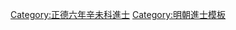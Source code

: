 {{Navbox
|name = 正德六年辛未科殿試金榜
|title = 正德六年（[[1511年]]）辛未科殿試金榜
|titlestyle = background-color:#FFD700;
|image =
|style = width:100%;text-align:center; 
|groupstyle = text-align:center; background-color:#FFD700;
|liststyle = text-align:center;
|state = {{{state<includeonly>|collapsed</includeonly>}}}
|group1 = 第一甲<br>賜進士及第<br>共3名
|list1 = '''[[杨慎|楊　慎]]''' - '''[[余本 (政治人物)|余　本]]''' - '''[[鄒守益]]'''

|group2 = 第二甲<br>賜進士出身<br>共115名
|list2 = [[許成名]] - [[劉棟 (正德進士)|劉　棟]] - [[馬應龍 (正德進士)|馬應龍]] - [[鄭玉 (正德進士)|鄭　玉]] - [[朱鳴陽]] - [[张璧 (明朝)|張　璧]] - [[應良|應　良]] - [[屠應塤]] - [[徐明 (正德進士)|徐　明]] - [[黃臣|黃　臣]]<br>[[尹襄|尹　襄]] - [[劉扑|劉　扑]] - [[鄭元|鄭　元]] - [[黃鍾_(正德進士)|黃　鍾]] - [[董鏊|董　鏊]] - [[侯綸|侯　綸]] - [[張鵬程]] - [[李重 (正德進士)|李　重]] - [[陳桓 (福建)|陳　桓]] - [[胡堯元]]<br>[[劉城|劉　城]] - [[汪玄錫]] - [[張𦐣|張　{{僻字|𦐣|左羽右朱}}]] - [[柴奇|柴　奇]] - [[王世文]] - [[湯繼文]] - [[李獻可 (正德進士)|李獻可]] - [[吳寅|吳　寅]] - [[許雲鵬]] - [[張孟中]]<br>[[金濂 (正德進士)|金　濂]] - [[陳應武]] - [[蔣洽|蔣　洽]] - [[朱亮 (正德進士)|朱　亮]] - [[梁億|梁　億]] - [[宋應奎 (正德進士)|宋應奎]] - [[王元凱]] - [[李文華 (正德進士)|李文華]] - [[張原明]] - [[畢濟時]]<br>[[任忠 (崑山)|任　忠]] - [[毛憲 (正德進士)|毛　憲]] - [[柴太|柴　太]] - [[王念|王　念]] - [[韓明 (正德進士)|韓　明]] - [[屠俓|屠　俓]] - [[劉翀 (永豐)|劉　翀]] - [[黎奭|黎　奭]] - [[曹恩|曹　恩]] - [[孫繼芳]]<br>[[張鵬 (正德進士)|張　鵬]] - [[管楫|管　楫]] - [[戴吉|戴　吉]] - [[汪惇|汪　惇]] - [[徐咸|徐　咸]] - [[余寬|余　寬]] - [[許復禮 (正德進士)|許復禮]] - [[楊守禮]] - [[郭襓|郭　襓]] - [[戴恩 (正德進士)|戴　恩]]<br>[[胡璉 (正德進士)|胡　璉]] - [[黃景星]] - [[牛鳳|牛　鳳]] - [[朱璠|朱　璠]] - [[費寀|費　寀]] - [[王道 (正德進士)|王　道]] - [[杜杲 (正德進士)|杜　杲]] - [[陸俸|陸　俸]] - [[張經 (監察御史)|張　經]] - [[屠侨|屠　僑]]<br>[[盧雍 (正德進士)|盧　雍]] - [[于湛|-{于}-　湛]] - [[施儒|施　儒]] - [[張潮 (正德進士)|張　潮]] - [[祝續|祝　續]] - [[夏尚朴]] - [[劉佐 (正德辛未進士)|劉　佐]] - [[王鑾 (正德辛未進士)|王　鑾]] - [[裴繼芳]] - [[林有孚]]<br>[[姚爵|姚　爵]] - [[宋廷佐]] - [[郭清 (正德進士)|郭　清]] - [[姜清 (正德進士)|姜　清]] - [[沈健 (正德進士)|沈　健]] - [[畢廷拱]] - [[梁穀|梁　穀]] - [[張愈嚴]] - [[王介|王　介]] - [[王思 (明朝)|王　思]]<br>[[郭九臯]] - [[李楫 (正德進士)|李　楫]] - [[何璧|何　璧]] - [[尹京|尹　京]] - [[孙承恩 (明朝)|孫承恩]] - [[廖慶|廖　慶]] - [[齐之鸾|徐之鸞]] - [[王蓂|王　蓂]] - [[伍箕|伍　箕]] - [[賀縉|賀　縉]]<br>[[高鵬 (正德辛未進士)|高　鵬]] - [[張璿 (正德進士)|張　璿]] - [[汪必東]] - [[汪珊|汪　珊]] - [[南大吉]] - [[翁洪|翁　洪]] - [[蔣淦|蔣　淦]] - [[李杲 (正德進士)|李　杲]] - [[劉泉 (正德進士)|劉　泉]] - [[林文俊]]<br>[[沈圻|沈　圻]] - [[劉校|劉　校]] - [[孫紹祖 (正德進士)|孫紹祖]] - [[劉景宇]] - [[劉成德]]<span style="color: #F7F7F7;"> - －－－ - －－－ - －－－ - －－－ - －－－</span>

|group3 = 第三甲<br>賜同進士出身<br>共231名
|list3 = [[趙官|趙　官]] - [[郝鳳升]] - [[張士鎬]] - [[金鯉|金　鯉]] - [[馬性魯]] - [[王璽 (正德山西進士)|王　璽]] - [[姚文清]] - [[戴顒|戴　顒]] - [[宋鉞|宋　鉞]] - [[王江 (明朝)|王　江]]<br>[[張文明 (正德進士)|張文明]] - [[何鉞|何　鉞]] - [[范輅|范　輅]] - [[楊必進]] - [[劉文瑞]] - [[張文澐]] - [[王璽 (正德江西進士)|王　璽]] - [[馬朝卿]] - [[劉欒 (正德進士)|劉　欒]] - [[樊繼祖]]<br>[[周震 (正德進士)|周　震]] - [[楊璨|楊　璨]] - [[王瑋 (正德進士)|王　瑋]] - [[吳嘉聰]] - [[劉一中]] - [[趙漢|趙　漢]] - [[童綸|童　綸]] - [[潘倣|潘　倣]] - [[李長|李　長]] - [[康世臣]]<br>[[汪文盛]] - [[喻茂坚]] - [[朱寅|朱　寅]] - [[周勳|周　勳]] - [[杜盛|杜　盛]] - [[高仁|高　仁]] - [[汪本|汪　本]] - [[王溱|王　溱]] - [[金臯|金　臯]] - [[高文豸]]<br>[[向信|向　信]] - [[王雄 (正德進士)|王　雄]] - [[翁素|翁　素]] - [[伍希儒]] - [[傅鑰|傅　鑰]] - [[宋寅|宋　寅]] - [[歐陽嵩]] - [[王以旂]] - [[張澯 (正德進士)|張　澯]] - [[屈釴|屈　{{僻字|釴|左金由弋}}]]<br>[[潘漢|潘　漢]] - [[劉禔|劉　禔]] - [[竇明|竇　明]] - [[吳惠 (正德進士)|吳　惠]] - [[孙懋|孫　懋]] - [[羅方|羅　方]] - [[徐文溥]] - [[賈啓|賈　啓]] - [[黃大源]] - [[簡輔|簡　輔]]<br>[[史立誠]] - [[桂萼|桂　蕚]] - [[陳霑|陳　霑]] - [[陳良玉]] - [[李時元]] - [[鄒輗|鄒　{{僻字|輗|左車右兒}}]] - [[張應祺]] - [[粟登|粟　登]] - [[鄭德崇]] - [[李先芳 (正德進士)|李先芳]]<br>[[曹蘭 (正德進士)|曹　蘭]] - [[金罍|金　罍]] - [[劉夔 (明朝)|劉　夔]] - [[金符|金　符]] - [[沈光大]] - [[唐濂|唐　濂]] - [[何棠|何　棠]] - [[尹元|尹　元]] - [[孫方|孫　方]] - [[葉忠|葉　忠]]<br>[[張楷 (正德進士)|張　楷]] - [[趙君琰]] - [[龔守愚]] - [[郭維藩 (正德進士)|郭維藩]] - [[楊應奎 (正德進士)|楊應奎]] - [[余璦|余　璦]] - [[穆世傑]] - [[游璉|游　璉]] - [[田荊|田　荆]] - [[李安之]]<br>[[張翀 (正德進士)|張　翀]] - [[聶珙|聶　珙]] - [[余鑾|余　鑾]] - [[鄭慕|鄭　慕]] - [[李校|李　校]] - [[戴駁|戴　駁]] - [[楊秉中]] - [[沈霽|沈　霽]] - [[許翔鳳]] - [[严时泰]]<br>[[蔣亨|蔣　亨]] - [[余瓚 (正德進士)|余　瓚]] - [[陶麟|陶　麟]] - [[李潤 (正德進士)|李　潤]] - [[徐乾|徐　-{乾}-]] - [[胡佩|胡　佩]] - [[謝珊|謝　珊]] - [[傅檝|傅　檝]] - [[鄭正義]] - [[熊蘭|熊　蘭]]<br>[[董相|董　相]] - [[任舜臣]] - [[劉廷簠]] - [[李鳳 (正德進士)|李　鳳]] - [[沈俊 (正德進士)|沈　俊]] - [[張鏜 (正德進士)|張　鏜]] - [[韓鸞|韓　鸞]] - [[王元正]] - [[易瓚|易　瓚]] - [[曹珪|曹　珪]]<br>[[龔進|龔　進]] - [[任洛|任　洛]] - [[余守觀]] - [[劉景沂]] - [[陳寰|陳　寰]] - [[李旦 (正德進士)|李　旦]] - [[吳棟|吳　棟]] - [[任德|任　德]] - [[劉濟 (正德進士)|劉　濟]] - [[吳誾|吳　誾]]<br>[[楊朝鳳]] - [[石金|石　金]] - [[張衍慶]] - [[歐珠|歐　珠]] - [[周敘 (正德進士)|周　敍]] - [[張欽 (正德進士)|張　欽]] - [[饒富|饒　富]] - [[詹軾|詹　軾]] - [[劉翀 (平陸)|劉　翀]] - [[俞璋|俞　璋]]<br>[[党承志|-{党}-承志]] - [[鍾善經]] - [[周清 (正德進士)|周　清]] - [[王金 (正德進士)|王　金]] - [[戚雄|戚　雄]] - [[祝弘舒]] - [[貢珊|貢　珊]] - [[冼尚文]] - [[李孟旭]] - [[孫聰 (正德進士)|孫　聰]]<br>[[歐陽崑]] - [[晏珠|晏　珠]] - [[汪淵 (正德進士)|汪　淵]] - [[劉士元]] - [[盧瓊|盧　瓊]] - [[余翺|余　翺]] - [[孟廷柯]] - [[王宗源 (政治人物)|王宗源]] - [[李鎮|李　鎮]] - [[郭五常]]<br>[[蕭淮|蕭　淮]] - [[陸時通]] - [[侯位|侯　位]] - [[趙德剛]] - [[謝源|謝　源]] - [[周廷用]] - [[陳烈 (正德進士)|陳　烈]] - [[龔大有]] - [[李階|李　階]] - [[申理|申　理]]<br>[[邊寭|邊　寭]] - [[萬玘|萬　玘]] - [[羅玉|羅　玉]] - [[徐晉|徐　晉]] - [[馮世昌]] - [[潘錡|潘　錡]] - [[鄭雲翔]] - [[常倫|常　倫]] - [[熊允懋]] - [[王紀 (正德辛未進士)|王　紀]]<br>[[彭昉|彭　昉]] - [[頓銳|頓　銳]] - [[于桂|-{于}-　桂]] - [[樂選|樂　選]] - [[陈洸|陳　洸]] - [[鄭浙|鄭　浙]] - [[王完|王　完]] - [[俞集|俞　集]] - [[詹崇|詹　崇]] - [[楊濂 (正德進士)|楊　濂]]<br>[[臧相|臧　相]] - [[東郊 (正德進士)|東　郊]] - [[劉夢熊_(正德進士)|劉夢熊]] - [[黃國泰 (明朝)|黃國泰]] - [[鄭懋德]] - [[張漢卿 (明朝)|張漢卿]] - [[金選|金　選]] - [[孫漳|孫　漳]] - [[程鵬 (正德進士)|程　鵬]] - [[張居仁 (正德進士)|張居仁]]<br>[[胡瓊|胡　瓊]] - [[章綸 (正德六年進士)|章　綸]] - [[毛震|毛　震]] - [[張鰲山]] - [[宋臣|宋　臣]] - [[王寧 (正德進士)|王　寧]] - [[許鎧|許　鎧]] - [[何邦憲]] - [[戴祥|戴　祥]] - [[劉概|劉　槩]]<br>[[彭應軫]] - [[萬潮|萬　潮]] - [[俞敦|俞　敦]] - [[李際元]] - [[簡佐|簡　佐]] - [[何炌|何　炌]] - [[鄭傑 (正德進士)|鄭　傑]] - [[施德禎]] - [[路直|路　直]] - [[張琥|張　琥]]<br>[[周懋文]] - [[方坤|方　坤]] - [[陳憲 (正德進士)|陳　憲]] - [[蔣益|蔣　益]] - [[張學禮]] - [[劉黼|劉　黼]] - [[康浩|康　浩]] - [[張錄 (正德進士)|張　錄]] - [[儲洵|儲　洵]] - [[李節義]]<br>[[王遵 (正德進士)|王　遵]]<span style="color: #FFFFFF;"> - －－－ - －－－ - －－－ - －－－ - －－－ - －－－ - －－－ - －－－ - －－－</span>
|belowstyle = text-align: center; background-color:#FFD700;
|below='''前一科：[[Template:正德三年戊辰科殿試金榜|正德三年戊辰科]]　'''·'''　後一科：[[Template:正德九年甲戌科殿試金榜|正德九年甲戌科]]'''
}}[[Category:正德六年辛未科進士]]
<noinclude>
[[Category:正德六年辛未科進士| ]]
[[Category:明朝進士模板]]
</noinclude>